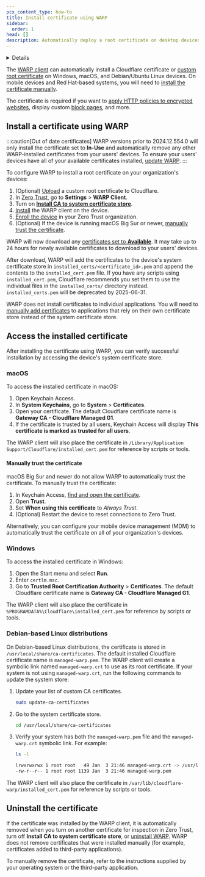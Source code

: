 ```yaml
---
pcx_content_type: how-to
title: Install certificate using WARP
sidebar:
  order: 1
head: []
description: Automatically deploy a root certificate on desktop devices.
---
```



<Details header="Feature availability">

| [WARP modes](/cloudflare-one/connections/connect-devices/warp/configure-warp/warp-modes/) | [Zero Trust plans](https://www.cloudflare.com/teams-pricing/) |
| ----------------------------------------------------------------------------------------- | ------------------------------------------------------------- |
| All modes                                                                                 | All plans                                                     |

| System              | Availability | Minimum WARP version |
| ------------------- | ------------ | -------------------- |
| Windows             | ✅           | 2024.12.554.0        |
| macOS               | ✅           | 2024.12.554.0        |
| Linux <sup>\*</sup> | ✅           | 2024.12.554.0        |
| iOS                 | ❌           |                      |
| Android             | ❌           |                      |
| ChromeOS            | ❌           |                      |

<sup>*</sup> Only supported on Debian-based systems.
</Details>

The [WARP client](/cloudflare-one/connections/connect-devices/warp/) can automatically install a Cloudflare certificate or [custom root certificate](/cloudflare-one/connections/connect-devices/user-side-certificates/custom-certificate/) on Windows, macOS, and Debian/Ubuntu Linux devices. On mobile devices and Red Hat-based systems, you will need to [install the certificate manually](/cloudflare-one/connections/connect-devices/user-side-certificates/manual-deployment/).

The certificate is required if you want to [apply HTTP policies to encrypted websites](/cloudflare-one/policies/gateway/http-policies/tls-decryption/), display custom [block pages](/cloudflare-one/policies/gateway/block-page/), and more.

## Install a certificate using WARP

:::caution[Out of date certificates]
WARP versions prior to 2024.12.554.0 will only install the certificate set to **In-Use** and automatically remove any other WARP-installed certificates from your users' devices. To ensure your users' devices have all of your available certificates installed, [update WARP](/cloudflare-one/connections/connect-devices/warp/download-warp/update-warp/#how-to-update-warp).
:::

To configure WARP to install a root certificate on your organization's devices:

1. (Optional) [Upload](/cloudflare-one/connections/connect-devices/user-side-certificates/custom-certificate/) a custom root certificate to Cloudflare.
2. In [Zero Trust](https://one.dash.cloudflare.com/), go to **Settings** > **WARP Client**.
3. Turn on [**Install CA to system certificate store**](/cloudflare-one/connections/connect-devices/warp/configure-warp/warp-settings/#install-ca-to-system-certificate-store).
4. [Install](/cloudflare-one/connections/connect-devices/warp/download-warp/) the WARP client on the device.
5. [Enroll the device](/cloudflare-one/connections/connect-devices/warp/deployment/manual-deployment/) in your Zero Trust organization.
6. (Optional) If the device is running macOS Big Sur or newer, [manually trust the certificate](#manually-trust-the-certificate).

WARP will now download any [certificates set to **Available**](/cloudflare-one/connections/connect-devices/user-side-certificates/#activate-a-root-certificate). It may take up to 24 hours for newly available certificates to download to your users' devices.

After download, WARP will add the certificates to the device's system certificate store in `installed_certs/<certificate_id>.pem` and append the contents to the `installed_cert.pem` file. If you have any scripts using `installed_cert.pem`, Cloudflare recommends you set them to use the individual files in the `installed_certs/` directory instead. `installed_certs.pem` will be deprecated by 2025-06-31.

WARP does not install certificates to individual applications. You will need to [manually add certificates](/cloudflare-one/connections/connect-devices/user-side-certificates/manual-deployment/#add-the-certificate-to-applications) to applications that rely on their own certificate store instead of the system certificate store.

## Access the installed certificate

After installing the certificate using WARP, you can verify successful installation by accessing the device's system certificate store.

### macOS

To access the installed certificate in macOS:

1. Open Keychain Access.
2. In **System Keychains**, go to **System** > **Certificates**.
3. Open your certificate. The default Cloudflare certificate name is **Gateway CA - Cloudflare Managed G1**.
4. If the certificate is trusted by all users, Keychain Access will display **This certificate is marked as trusted for all users**.

The WARP client will also place the certificate in `/Library/Application Support/Cloudflare/installed_cert.pem` for reference by scripts or tools.

#### Manually trust the certificate

macOS Big Sur and newer do not allow WARP to automatically trust the certificate. To manually trust the certificate:

1. In Keychain Access, [find and open the certificate](#macos).
2. Open **Trust**.
3. Set **When using this certificate** to _Always Trust_.
4. (Optional) Restart the device to reset connections to Zero Trust.

Alternatively, you can configure your mobile device management (MDM) to automatically trust the certificate on all of your organization's devices.

### Windows

To access the installed certificate in Windows:

1. Open the Start menu and select **Run**.
2. Enter `certlm.msc`.
3. Go to **Trusted Root Certification Authority** > **Certificates**. The default Cloudflare certificate name is **Gateway CA - Cloudflare Managed G1**.

The WARP client will also place the certificate in `%PROGRAMDATA%\Cloudflare\installed_cert.pem` for reference by scripts or tools.

### Debian-based Linux distributions

On Debian-based Linux distributions, the certificate is stored in `/usr/local/share/ca-certificates`. The default installed Cloudflare certificate name is `managed-warp.pem`. The WARP client will create a symbolic link named `managed-warp.crt` to use as its root certificate. If your system is not using `managed-warp.crt`, run the following commands to update the system store:

1. Update your list of custom CA certificates.

   ```sh
   sudo update-ca-certificates
   ```

2. Go to the system certificate store.

   ```sh
   cd /usr/local/share/ca-certificates
   ```

3. Verify your system has both the `managed-warp.pem` file and the `managed-warp.crt` symbolic link. For example:

   ```sh
   ls -l
   ```

   ```sh output
   lrwxrwxrwx 1 root root   49 Jan  3 21:46 managed-warp.crt -> /usr/local/share/ca-certificates/managed-warp.pem
   -rw-r--r-- 1 root root 1139 Jan  3 21:46 managed-warp.pem
   ```

The WARP client will also place the certificate in `/var/lib/cloudflare-warp/installed_cert.pem` for reference by scripts or tools.

## Uninstall the certificate

If the certificate was installed by the WARP client, it is automatically removed when you turn on another certificate for inspection in Zero Trust, turn off **Install CA to system certificate store**, or [uninstall WARP](/cloudflare-one/connections/connect-devices/warp/remove-warp/). WARP does not remove certificates that were installed manually (for example, certificates added to third-party applications).

To manually remove the certificate, refer to the instructions supplied by your operating system or the third-party application.
